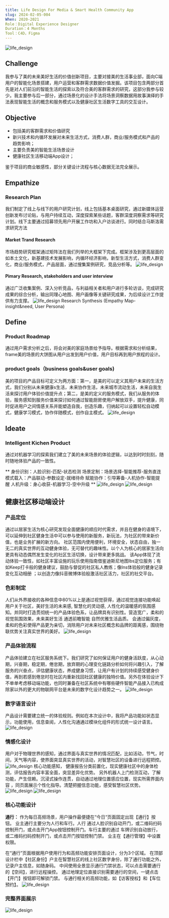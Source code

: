 ```yaml
---
title: Life Design For Media & Smart Health Community App
slug: 2024-02-05-004
When: 2020-2021
Role：Digital Experience Designer 
Duration：4 Months 
Tool：C4D，Figma
---
```

<Image src="/life_design/life_cover.png" alt="life_design" className="mb-6 rounded-lg"/>

## Challenge
我参与了美的未来美好生活的价值创新项目，主要对接美的生活事业部，面向C端用户的智能化场景搭建，用户运营和客群需求数据价值发掘。该项目包含两部分首先是对人们前沿的智能生活的探索以及符合美的客群需求的研究，这部分我参与较少。我主要参与后一部分，通过场景化的设计手法将场景洞察数据用故事演绎的手法表现智能生活的概念和服务模式以及健康社区生活数字工具的交互设计。

## Objective
- 包括美的客群需求和价值研究
- 新兴技术和内循环发展对未来生活方式，消费人群，商业/服务模式和产品的趋势影响；
- 主要负责美的智能生活场景设计
- 健康社区生活移动端App设计；

鉴于项目的商业敏感性，部分关键设计流程与核心数据无法完全展示。

## Empathize
### Research Plan
我们制定了线上与线下的用户研究计划，线上包括基本桌面研究，通过新媒体运营创新发布讨论贴，与用户持续互动，深度探索某些话题，客群深度洞察需求等研究计划。线下主要通过招募领先用户开展工作坊和入户访谈进行。同时结合马斯洛需求研究方法

#### Market Trand Research
市场趋势研究框架通过矩阵法在我们列举的大框架下完成。框架涉及到更高层面的如本土文化，新基建技术发展影响，内循环经济影响，新型生活方式，消费人群变化，商业/服务模式，产品层面，通过搜集案例研究，竞品分析等。
<Image src="/life_design/life_01.jpg" alt="life_design" className="mb-6 rounded-lg" />
#### Pimary Research, stakeholders and user interview
通过广泛收集案例、深入分析竞品，与利益相关者和用户进行多轮访谈，完成研究成果的综合分析，输出同理心地图、用户画像等关键研究成果，为后续设计工作提供有力支撑。
<Image src="/life_design/life_02.jpg" alt="life_design" className="mb-6 rounded-lg" />
Research Synthesis (Empathy Map-insight&need, User Persona)

## Define
### Product Roadmap
通过用户需求分析之后，将会对美的家庭场景给予指导。根据需求和分析结果，frame美的场景的大饼图从用户出发到用户价值，用户目标再到用户旅程的设计。
### product goals（business goals&user goals)
美的项目的产品目标可定义为两方面：第一，是美的可以定义其用户未来的生活方式，我们分别从未来健康s生活，未来协作生活，未来城市流动生活，未来自我生活来探讨用户体验价值提升点；第二，是美的定义的服务模式，我们从服务的体验，服务感知到服务价值来探讨如何通过智能厨房使用户解放双手，提升健康，同时促进用户之间情感关系并能塑造自我，创造乐趣，归纳起可以设置轻松自动模式，健康学习模式，协作伴随模式，创作自主模式。
<Image src="/life_design/life_03.jpg" alt="life_design" className="mb-6 rounded-lg" />
## Ideate
### Intelligent Kichen Product
通过对机器学习的探索我们建立了美的未来场景的体验逻辑，以达到时时刻刻，随时随地体验产品的一致性。

**
身份识别：人脸识别-匹配-状态检测
场景定制：场景选择-智能推荐-服务直连
模式载入：产品联动-参数设定-就绪待命
赋能协作：引导筹备-人机协作-智能提醒
人机升级：身心收获-机器学习-空中升级
**
<Image src="/life_design/life_04.jpg" alt="life_design" className="mb-6 rounded-lg" />
<Image src="/life_design/life_05.jpg" alt="life_design" className="mb-6 rounded-lg" />

## 健康社区移动端设计

### 产品定位
通过以居家生活为核心研究发现全面健康的顺应时代需求，并且在健身的语境下，可以延伸到社区健身生活中可以参与使用的新服务，新玩法，为社区的带来新价值，也是业务扩展的新方向。 社区范围内使用便利，环境安全，状态自由，独一无二的真实世界的互动健身体验，无可替代的趣味性。以个人为核心的居家生活向更具有动态偶然发生变化的社区生活切换，设计带来更多挑战。
该App体现了流动体验一致性，如社区丰富设施的玩乐使用指南借鉴迪斯尼地图lbs定位服务；有如Keep打卡般的健身建议，鼓励与督促的社区私人教练；像Ins体验般的健身记录变化互动相册 ；以创造力像抖音微博体验般激活社区活力，社区的社交平台。

### 色彩制定
人们从外界接收的各种信息中80%以上是通过视觉获得，通过视觉连接功能唤起用户关于社区，美好生活的未来感, 智慧化的灵动感, 人性化的温暖感的氛围感知。并同时打造贯彻统一的产品体验色系，让品牌具有识别性。营造宽广，柔和的视觉氛围效果，未来美好生活 通透前瞻智能 自然优雅生活品质。 会通过偏灰度，柔和的色彩使得产品更为亲切，消除用户对未来社区概念和品牌的距离感，围绕物联优势关注真实世界的美好。
<Image src="/life_design/life_06.jpg" alt="life_design" className="mb-6 rounded-lg" />

### 产品体验流程
产品体验建立在社区服务系统下。我们研究了如何保证用户的健身活跃度，从心动期，兴奋期，稳定期，倦怠期，放弃期的心理变化链路分析如何将兴趣引入，了解服务的兴奋点，评估健康状态，养成健身习惯，让用户有计划的持续感受健身价值，再到若感到倦怠时在社区内重新找回社区健康的独特价值。另外在体验设计下不单单考虑移动端功能，也同时兼备在社区系统中有哪些硬件智能产品接入已构成除家以外的更大的物联网平台是未来的数字化设计趋势之一。
<Image src="/life_design/life_07.jpg" alt="life_design" className="mb-6 rounded-lg" />

### 数字语言设计
产品设计需要建立统一的体验规则。例如在本次设计中，我将产品功能如状态显示，功能使用，信息查阅，人性化沟通通过模块化组件的形式统一设计语言。
<Image src="/life_design/life_08.jpg" alt="life_design" className="mb-6 rounded-lg" />
### 情感化设计
用户对于物理世界的感知，通过界面与真实世界的情况匹配，比如活动，节气，时间，天气等内容，使界面突显真实世界的活动，对智慧社区的设备进行远程把控。
<Image src="/life_design/life_09.jpg" alt="life_design" className="mb-6 rounded-lg" />
核心功能感知， 健康报告分类前置化，现实健康社区中的身体检测，评估报告内容丰富全面，突显差异化优势。
另外机器人上门检测互动，了解功能，产生信赖。沉浸式操作连贯，自动通过地理位置感应位置，现实所需界面内容 ，同页面展示个性化指导。清楚把握信息功能，感受智慧社区优势。
<Image src="/life_design/life_010.jpg" alt="life_design" className="mb-6 rounded-lg" />
<Image src="/life_design/life_011.jpg" alt="life_design" className="mb-6 rounded-lg" />
### 核心功能设计
**通行：** 作为每日高频场景，用户操作最便捷在“今日“页面固定出现【通行】按钮。
业主通行主要分为人行和车行。人行 通过人脸识别自动开门，或二维码扫码控制开门，或点击开门App按钮控制开门。车行主要的通过 车牌识别自动放行，或二维码扫码控制开门，或点击开门按钮控制门禁。 业主在【通行管理】中设置权限。

在“通行”页面根据用户使用行为和高频功能安排页面设计，分为3个区域。
在顶部设计栏中【社区身份】户主在智慧社区的线上社区数字身份，除了通行功能之外，记录户主信息，如随身码。 中间使用全景显示通行门禁状态，可以点击需要通行的【空间】，进行远程操控。 通过地理定位直接识别需要通行的空间，一键点击【开门】按钮即可解锁门禁。 与通行相关的高频功能，如【访客授权】和【车位预约】。
<Image src="/life_design/life_012.jpg" alt="life_design" className="mb-6 rounded-lg" />

### 完整界面展示
<Image src="/life_design/life_013.jpg" alt="life_design" className="mb-6 rounded-lg" />
